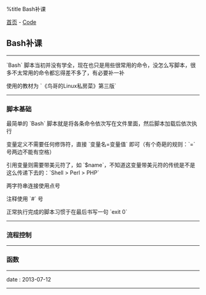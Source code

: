 %title Bash补课

[[../../index|首页]] - [[../index|Code]]
==Bash补课==
----
`Bash` 脚本当初并没有学全，现在也只是用些很常用的命令，没怎么写脚本，很多不太常用的命令都忘得差不多了，有必要补一补

使用的教材为 `《鸟哥的Linux私房菜》第三版`
----
===脚本基础===

最简单的 `Bash` 脚本就是将各条命令依次写在文件里面，然后脚本加载后依次执行

变量定义不需要任何修饰符，直接 `变量名=变量值` 即可（有个奇葩的规则：`=` 号两边不能有空格）

引用变量则需要带美元符了，如 `$name`，不知道这变量带美元符的传统是不是这么传递下去的：`Shell > Perl > PHP`

两字符串连接使用点号

注释使用 `#` 号

正常执行完成的脚本习惯于在最后书写一句 `exit 0`
----
===流程控制===
----
===函数===
----
<red>date</red> : 2013-07-12
----
